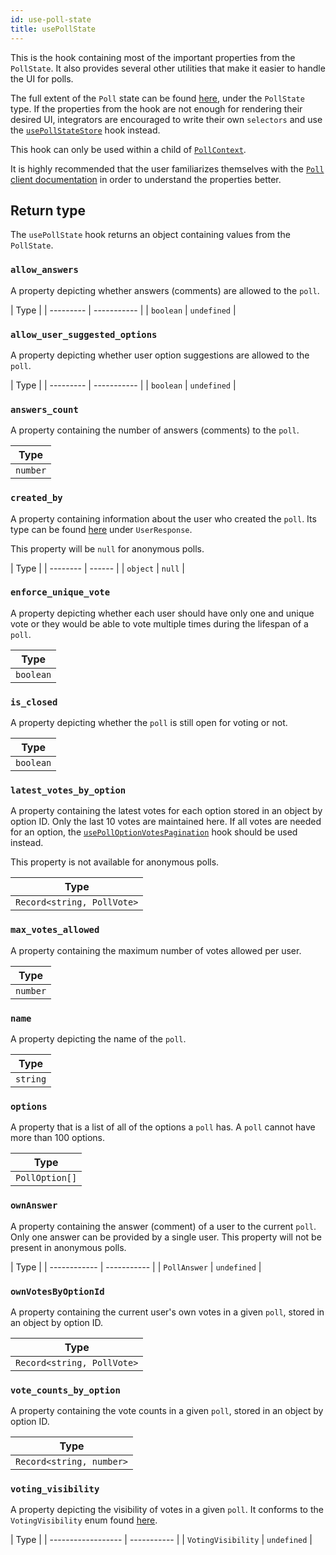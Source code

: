 ```yaml
---
id: use-poll-state
title: usePollState
---
```


This is the hook containing most of the important properties from the `PollState`. It also provides several other utilities that make it easier to handle the UI for polls.

The full extent of the `Poll` state can be found [here](https://github.com/GetStream/stream-chat-js/blob/master/src/poll.ts), under the `PollState` type. If the properties from the hook are not enough for rendering their desired UI, integrators are encouraged to write their own `selectors` and use the [`usePollStateStore`](./use-poll-state-store.mdx) hook instead.

This hook can only be used within a child of [`PollContext`](../../contexts/poll-context.mdx).

It is highly recommended that the user familiarizes themselves with the [`Poll` client documentation](https://getstream.io/chat/docs/javascript/polls_api/?language=javascript&q=poll) in order to understand the properties better.

## Return type

The `usePollState` hook returns an object containing values from the `PollState`.

### `allow_answers`

A property depicting whether answers (comments) are allowed to the `poll`.

| Type      |
| --------- | ----------- |
| `boolean` | `undefined` |

### `allow_user_suggested_options`

A property depicting whether user option suggestions are allowed to the `poll`.

| Type      |
| --------- | ----------- |
| `boolean` | `undefined` |

### `answers_count`

A property containing the number of answers (comments) to the `poll`.

| Type     |
| -------- |
| `number` |

### `created_by`

A property containing information about the user who created the `poll`. Its type can be found [here](https://github.com/GetStream/stream-chat-js/blob/b447512922b19bc7e3668bd9df81debcb673dd81/src/types.ts) under `UserResponse`.

This property will be `null` for anonymous polls.

| Type     |
| -------- | ------ |
| `object` | `null` |

### `enforce_unique_vote`

A property depicting whether each user should have only one and unique vote or they would be able to vote multiple times during the lifespan of a `poll`.

| Type      |
| --------- |
| `boolean` |

### `is_closed`

A property depicting whether the `poll` is still open for voting or not.

| Type      |
| --------- |
| `boolean` |

### `latest_votes_by_option`

A property containing the latest votes for each option stored in an object by option ID. Only the last 10 votes are maintained here. If all votes are needed for an option, the [`usePollOptionVotesPagination`](./use-poll-option-votes-pagination.mdx) hook should be used instead.

This property is not available for anonymous polls.

| Type                       |
| -------------------------- |
| `Record<string, PollVote>` |

### `max_votes_allowed`

A property containing the maximum number of votes allowed per user.

| Type     |
| -------- |
| `number` |

### `name`

A property depicting the name of the `poll`.

| Type     |
| -------- |
| `string` |

### `options`

A property that is a list of all of the options a `poll` has. A `poll` cannot have more than 100 options.

| Type           |
| -------------- |
| `PollOption[]` |

### `ownAnswer`

A property containing the answer (comment) of a user to the current `poll`. Only one answer can be provided by a single user. This property will not be present in anonymous polls.

| Type         |
| ------------ | ----------- |
| `PollAnswer` | `undefined` |

### `ownVotesByOptionId`

A property containing the current user's own votes in a given `poll`, stored in an object by option ID.

| Type                       |
| -------------------------- |
| `Record<string, PollVote>` |

### `vote_counts_by_option`

A property containing the vote counts in a given `poll`, stored in an object by option ID.

| Type                     |
| ------------------------ |
| `Record<string, number>` |

### `voting_visibility`

A property depicting the visibility of votes in a given `poll`. It conforms to the `VotingVisibility` enum found [here](https://github.com/GetStream/stream-chat-js/blob/b447512922b19bc7e3668bd9df81debcb673dd81/src/types.ts).

| Type               |
| ------------------ | ----------- |
| `VotingVisibility` | `undefined` |
